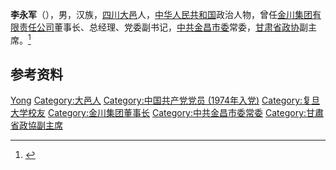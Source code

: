 {{Otheruses|other=名为李永军的其他人物|李永军}}

'''李永军'''（{{bd|1949年|10月|}}），男，汉族，[[四川|四川]][[大邑|大邑]]人，[[中华人民共和国|中华人民共和国]]政治人物，曾任[[金川集团有限责任公司|金川集团有限责任公司]]董事长、总经理、党委副书记，[[中共金昌市委|中共金昌市委]]常委，[[甘肃省政协|甘肃省政协]]副主席。<ref>{{Cite web|title=陈学亨当选政协甘肃省第十届委员会主席(附简历)|url=http://www.tianshui.com.cn/news/gansu/2008012415032941549_5.htm|accessdate=2020-08-30|work=天水在线|archive-date=2008-10-05|archive-url=https://web.archive.org/web/20081005035435/http://www.tianshui.com.cn/news/gansu/2008012415032941549_5.htm|dead-url=no}}</ref>

== 参考资料 ==
{{reflist}}

{{中国人物小作品}}

{{Authority control}}
{{DEFAULTSORT:Li李}}
[[Category:李姓|Yong]]
[[Category:大邑人|Category:大邑人]]
[[Category:中国共产党党员_(1974年入党)|Category:中国共产党党员 (1974年入党)]]
[[Category:复旦大学校友|Category:复旦大学校友]]
[[Category:金川集团董事长|Category:金川集团董事长]]
[[Category:中共金昌市委常委|Category:中共金昌市委常委]]
[[Category:甘肅省政協副主席|Category:甘肅省政協副主席]]
